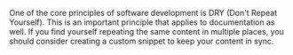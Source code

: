 One of the core principles of software development is DRY (Don't Repeat
Yourself). This is an important principle that applies to documentation as
well. If you find yourself repeating the same content in multiple places, you
should consider creating a custom snippet to keep your content in sync.
